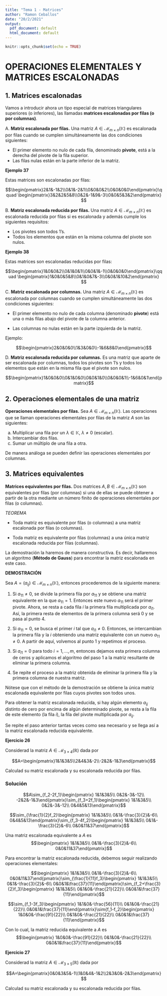 ```yaml
---
title: "Tema 1 - Matrices"
author: "Ramon Ceballos"
date: "20/2/2021"
output:
  pdf_document: default
  html_document: default
---
```


```r
knitr::opts_chunk$set(echo = TRUE)
```

# OPERACIONES ELEMENTALES Y MATRICES ESCALONADAS

## 1. Matrices escalonadas

Vamos a introducir ahora un tipo especial de matrices triangulares superiores (o inferiores), las llamadas **matrices escalonadas por filas (o por columnas)**.

<l class="definition">
A. **Matriz escalonada por filas.**
</l> Una matriz $A\in\mathcal{M}_{m\times n}(\mathbb{K})$ es escalonada por filas cuando se cumplen simultáneamente las dos condiciones siguientes:

  - El primer elemento no nulo de cada fila, denominado **pivote**, está a la derecha del pivote de la fila superior.
  - Las filas nulas están en la parte inferior de la matriz.
  
**Ejemplo 37**

Estas matrices son escalonadas por filas:

$$\begin{pmatrix}2&1&-1&2\\0&1&-2&1\\0&0&0&2\\0&0&0&0\end{pmatrix}\qquad \begin{pmatrix}3&2&2&5&8\\0&2&-1&9&-3\\0&0&5&3&2\end{pmatrix} $$



<l class="definition">
B. **Matriz escalonada reducida por filas.**
</l> Una matriz $A\in\mathcal{M}_{m\times n}(\mathbb{K})$ es escalonada reducida por filas si es escalonada y además cumple los siguientes requisitos:
  
  - Los pivotes son todos 1's.
  - Todos los elementos que están en la misma columna del pivote son nulos.
  

**Ejemplo 38**

Estas matrices son escalonadas reducidas por filas:

$$\begin{pmatrix}1&0&0&2\\0&1&0&1\\0&0&1&-1\\0&0&0&0\end{pmatrix}\qquad \begin{pmatrix}1&0&0&5&8\\0&1&0&7&-3\\0&0&1&10&2\end{pmatrix} $$


<l class="definition">
C. **Matriz escalonada por columnas.**
</l> Una matriz $A\in\mathcal{M}_{m\times n}(\mathbb{K})$ es escalonada por columnas cuando se cumplen simultáneamente las dos condiciones siguientes:

- El primer elemento no nulo de cada columna (denominado **pivote**) está una o más filas abajo del pivote de la columna anterior.

- Las columnas no nulas están en la parte izquierda de la matriz.

Ejemplo:

$$\begin{pmatrix}2&0&0&0\\1&3&0&0\\-1&6&8&0\end{pmatrix}$$

<l class="definition">
D. **Matriz escalonada reducida por columnas.**
</l> Es una matriz que aparte de ser escalonada por columnas, todos los pivotes son 1's y todos los elementos que están en la misma fila que el pivote son nulos.

$$\begin{pmatrix}1&0&0&0\\0&1&0&0\\0&0&1&0\\0&0&0&1\\-1&6&0&1\end{pmatrix}$$


## 2. Operaciones elementales de una matriz

<l class="definition">
**Operaciones elementales por filas.**
</l> Sea $A\in\mathcal{M}_{m\times n}(\mathbb{K})$. Las operaciones que se llaman operaciones elementales por filas de la matriz $A$ son las siguientes:

a. Multiplicar una fila por un $\lambda\in\mathbb{K},\ \lambda\ne 0$ (escalar).
b. Intercambiar dos filas.
c. Sumar un múltiplo de una fila a otra.

De manera análoga se pueden definir las operaciones elementales por columnas.

## 3. Matrices equivalentes

<l class="definition">
**Matrices equivalentes por filas.**
</l> Dos matrices $A,B\in\mathcal{M}_{m\times n}(\mathbb{K})$ son equivalentes por filas (por columnas) si una de ellas se puede obtener a partir de la otra mediante un número finito de operaciones elementales por filas (o columnas).

<l class="prop">
*TEOREMA*
</l> 

- Toda matriz es equivalente por filas (o columnas) a una matriz escalonada por filas (o columnas).

- Toda matriz es equivalente por filas (columnas) a una única matriz escalonada reducida por filas (columnas).


La demostración la haremos de manera constructiva. Es decir, hallaremos un algoritmo (<l class="definition">**Método de Gauss**</l>) para encontrar la matriz escalonada en este caso.

<div class="dem">
**DEMOSTRACIÓN**

Sea $A=(a_{ij})\in\mathcal{M}_{m\times n}(\mathbb{K})$, entonces procederemos de la siguiente manera:

1. Si $a_{11}\ne 0$, se divide la primera fila por $a_{11}$ y se obtiene una matriz equivalente en la que $a_{11}=1$. Entonces este nuevo $a_{11}$ será el primer pivote. Ahora, se resta a cada fila $i$ la primera fila multiplicada por $a_{i1}$. Así, la primera resta de elementos de la primera columna será 0 y se pasa al punto 4.

2. Si $a_{11}=0$, se busca el primer $i$ tal que $a_{i1}\ne 0$. Entonces, se intercambian la primera fila y la $i$ obteniendo una matriz equivalente con un nuevo $a_{11}\ne 0$. A partir de aquí, volvemos al punto 1 y repetimos el proceso.

3. Si $a_{i1}=0$ para todo $i=1,\dots,m$, entonces dejamos esta primera columna de ceros y aplicamos el algoritmo del paso 1 a la matriz resultante de eliminar la primera columna.

4. Se repite el proceso a la matriz obtenida de eliminar la primera fila y la primera columna de nuestra matriz.
</div>

Nótese que con el método de la demostración se obtiene la única matriz escalonada equivalente por filas cuyos pivotes son todos unos. 

Para obtener la matriz escalonada reducida, si hay algún elemento $a_{ij}$ distinto de cero por encima de algún determinado pivote, se resta a la fila de este elemento (la fila $i$), la fila del pivote multiplicada por $a_{ij}$.

Se repite el paso anterior tantas veces como sea necesario y se llega así a la matriz escalonada reducida equivalente.


**Ejercicio 26**

Considerad la matriz $A\in\mathcal{M}_{3\times 4}(\mathbb{R})$ dada por

$$A=\begin{pmatrix}1&1&3&5\\2&4&3&-2\\-2&2&-1&3\end{pmatrix}$$

Calculad su matriz escalonada y su escalonada reducida por filas.

### Solución

$$A\sim_{f_2-2f_1}\begin{pmatrix}
1&1&3&5\\
0&2&-3&-12\\
-2&2&-1&3\end{pmatrix}\sim_{f_3+2f_1}\begin{pmatrix}
1&1&3&5\\
0&2&-3&-12\\
0&4&5&13\end{pmatrix}$$

$$\sim_{\frac{1}{2}f_2}\begin{pmatrix}
1&1&3&5\\
0&1&-\frac{3}{2}&-6\\
0&4&5&13\end{pmatrix}\sim_{f_3-4f_2}\begin{pmatrix}
1&1&3&5\\
0&1&-\frac{3}{2}&-6\\
0&0&11&37\end{pmatrix}$$

Una matriz escalonada equivalente a $A$ es $$\begin{pmatrix}
1&1&3&5\\
0&1&-\frac{3}{2}&-6\\
0&0&11&37\end{pmatrix}$$

Para encontrar la matriz escalonada reducida, debemos seguir realizando operaciones elementales:

$$\begin{pmatrix}
1&1&3&5\\
0&1&-\frac{3}{2}&-6\\
0&0&11&37\end{pmatrix}\sim_{\frac{1}{11}f_3}\begin{pmatrix}
1&1&3&5\\
0&1&-\frac{3}{2}&-6\\
0&0&1&\frac{37}{11}\end{pmatrix}\sim_{f_2+\frac{3}{2}f_3}\begin{pmatrix}
1&1&3&5\\
0&1&0&-\frac{21}{22}\\
0&0&1&\frac{37}{11}\end{pmatrix}$$

$$\sim_{f_1-3f_3}\begin{pmatrix}
1&1&0&-\frac{56}{11}\\
0&1&0&-\frac{21}{22}\\
0&0&1&\frac{37}{11}\end{pmatrix}\sim{f_1-f_2}\begin{pmatrix}
1&0&0&-\frac{91}{22}\\
0&1&0&-\frac{21}{22}\\
0&0&1&\frac{37}{11}\end{pmatrix}$$

Con lo cual, la matriz reducida equivalente a $A$ es $$\begin{pmatrix}
1&0&0&-\frac{91}{22}\\
0&1&0&-\frac{21}{22}\\
0&0&1&\frac{37}{11}\end{pmatrix}$$

**Ejercicio 27**

Considerad la matriz $A\in\mathcal{M}_{3\times 5}(\mathbb{R})$ dada por

$$A=\begin{pmatrix}0&0&3&5&-1\\1&0&4&-1&2\\2&3&0&-2&3\end{pmatrix}$$

Calculad su matriz escalonada y su escalonada reducida por filas.






